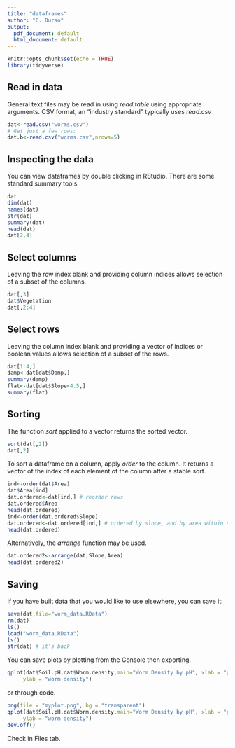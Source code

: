 ---
title: "dataframes"
author: "C. Durso"
output:
  pdf_document: default
  html_document: default
---

```{r setup, include=FALSE}
knitr::opts_chunk$set(echo = TRUE)
library(tidyverse)
```

## Read in data

General text files may be read in using *read.table* using appropriate arguments. CSV format, an "industry standard" typically uses *read.csv*

```{r}
dat<-read.csv("worms.csv")
# Get just a few rows:
dat.b<-read.csv("worms.csv",nrows=5)
```

## Inspecting the data

You can view dataframes by double clicking in RStudio. There are some standard summary tools.

```{r}
dat
dim(dat)
names(dat)
str(dat)
summary(dat)
head(dat)
dat[2,4]
```

## Select columns

Leaving the row index blank and providing column indices allows selection of a subset of the columns.

```{r}
dat[,3]
dat$Vegetation
dat[,2:4]

```

## Select rows

Leaving the column index blank and providing a vector of indices or boolean values allows selection of a subset of the rows.

```{r}
dat[1:4,]
damp<-dat[dat$Damp,]
summary(damp)
flat<-dat[dat$Slope<4.5,]
summary(flat)
```

## Sorting

The function *sort* applied to a vector returns the sorted vector.

```{r}
sort(dat[,2])
dat[,2]
```

To sort a dataframe on a column, apply *order* to the column. It returns a vector of the index of each element of the column after a stable sort.

```{r}
ind<-order(dat$Area)
dat$Area[ind]
dat.ordered<-dat[ind,] # reorder rows
dat.ordered$Area
head(dat.ordered)
ind<-order(dat.ordered$Slope)
dat.ordered<-dat.ordered[ind,] # ordered by slope, and by area within slope
head(dat.ordered)
```

Alternatively, the *arrange* function may be used.

```{r}
dat.ordered2<-arrange(dat,Slope,Area)
head(dat.ordered2)
```

## Saving

If you have built data that you would like to use elsewhere, you can save it:

```{r}
save(dat,file="worm_data.RData")
rm(dat)
ls() 
load("worm_data.RData")
ls()
str(dat) # it's back
```

You can save plots by plotting from the Console then exporting.

```{r}
qplot(dat$Soil.pH,dat$Worm.density,main="Worm Density by pH", xlab = "pH",
     ylab = "worm density")
```

or through code.

```{r}
png(file = "myplot.png", bg = "transparent")
qplot(dat$Soil.pH,dat$Worm.density,main="Worm Density by pH", xlab = "pH",
     ylab = "worm density")
dev.off()

```
Check in Files tab. 